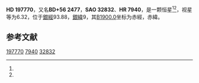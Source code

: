 {{Starbox begin
| name = HD 197770
}}
{{Starbox observe
| epoch = [[J2000.0|J2000.0]]
| constell = {{星座名待查}}<ref name=SIMBAD>{{cite web
 | url=http://simbad.u-strasbg.fr/simbad/sim-id?Ident=HR+7940
 | title =Pulsating variable Star
 | publisher=Centre de Données astronomiques de Strasbourg
 | work=SIMBAD
 | accessdate=2012-07-13}}</ref><ref name=DATA>{{cite web
 | url=http://vizier.u-strasbg.fr/viz-bin/VizieR-5?-out.add=.&-source=5050&-corr=PK=HR&-out.max=9999&HR=7940
 | title=VizieR Detailed Page
 | accessdate=2012-07-13
 | archive-date=2016-03-04
 | archive-url=https://web.archive.org/web/20160304233350/http://vizier.u-strasbg.fr/viz-bin/VizieR-5?-out.add=.&-source=5050&-corr=PK=HR&-out.max=9999&HR=7940
 | dead-url=no
 }}</ref>
| 星官 = 
| ra = {{RA|20|43|13.5}}<ref name=SIMBAD /><ref name=DATA />
| dec = {{DEC|+57|6|51}}<ref name=SIMBAD /><ref name=DATA />
| appmag_v = 6.32<ref name=SIMBAD /><ref name=DATA />
}}
{{Starbox character
| class = B2III<ref name=SIMBAD /><ref name=DATA />
| b-v = 0.33<ref name=SIMBAD /><ref name=DATA />
| u-b = -0.48<ref name=SIMBAD /><ref name=DATA />
| r-i = <ref name=SIMBAD /><ref name=DATA />
| variable = 
}}
{{Starbox astrometry
| radial_v = -0.48
| prop_mo_ra = -15
| parallax = 
| p_error = 
}}
{{Starbox catalog
| names =BD+56 2477，[[SAO星表|SAO]] 32832，[[HD星表|HD]] 197770，[[HR星表|HR]] 7940}}
{{Starbox reference |Simbad=HR+7940}}
{{Starbox end}}

'''HD 197770'''，又名'''BD+56 2477'''，'''SAO 32832'''、'''HR 7940'''，是一颗恒星<ref name=SIMBAD /><ref name=DATA />，视星等为6.32，位于[[銀道座標系|銀經]]93.88，[[銀道座標系|銀緯]]9，其[[B1900.0|B1900.0]]坐标为赤經{{RA|20|40|42.4}}，赤緯{{DEC|+56|9|9}}。

== 参考文献 ==
{{reflist}}

{{star-stub}}

[[Category:HD和HDE天體|197770]]
[[Category:HR天體|7940]]
[[Category:SAO天體|32832]]